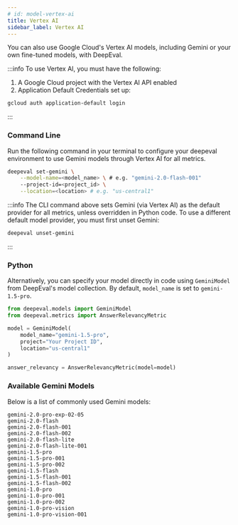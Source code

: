 ```yaml
---
# id: model-vertex-ai
title: Vertex AI
sidebar_label: Vertex AI
---
```


You can also use Google Cloud's Vertex AI models, including Gemini or your own fine-tuned models, with DeepEval. 

:::info
To use Vertex AI, you must have the following:

1. A Google Cloud project with the Vertex AI API enabled
2. Application Default Credentials set up:

```bash
gcloud auth application-default login
```
:::

### Command Line

Run the following command in your terminal to configure your deepeval environment to use Gemini models through Vertex AI for all metrics. 

```bash
deepeval set-gemini \
    --model-name=<model_name> \ # e.g. "gemini-2.0-flash-001"
    --project-id=<project_id> \
    --location=<location> # e.g. "us-central1"
```

:::info
The CLI command above sets Gemini (via Vertex AI) as the default provider for all metrics, unless overridden in Python code.  To use a different default model provider, you must first unset Gemini:

```bash
deepeval unset-gemini
```
:::

### Python

Alternatively, you can specify your model directly in code using `GeminiModel` from DeepEval's model collection. By default, `model_name` is set to `gemini-1.5-pro`.

```python
from deepeval.models import GeminiModel
from deepeval.metrics import AnswerRelevancyMetric

model = GeminiModel(
    model_name="gemini-1.5-pro",
    project="Your Project ID",
    location="us-central1"
)

answer_relevancy = AnswerRelevancyMetric(model=model)
```

### Available Gemini Models

Below is a list of commonly used Gemini models:

`gemini-2.0-pro-exp-02-05`  
`gemini-2.0-flash`  
`gemini-2.0-flash-001`  
`gemini-2.0-flash-002`  
`gemini-2.0-flash-lite`  
`gemini-2.0-flash-lite-001`  
`gemini-1.5-pro`  
`gemini-1.5-pro-001`  
`gemini-1.5-pro-002`  
`gemini-1.5-flash`  
`gemini-1.5-flash-001`  
`gemini-1.5-flash-002`  
`gemini-1.0-pro`  
`gemini-1.0-pro-001`  
`gemini-1.0-pro-002`  
`gemini-1.0-pro-vision`  
`gemini-1.0-pro-vision-001`
